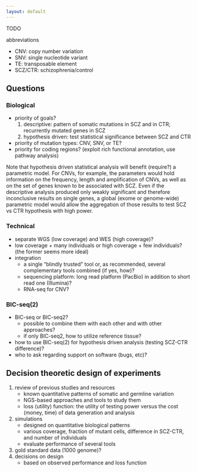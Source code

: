 ```yaml
---
layout: default
---
```


TODO

abbreviations

* CNV: copy number variation
* SNV: single nucleotide variant
* TE: transposable element
* SCZ/CTR: schizophrenia/control

## Questions

### Biological

* priority of goals?
    1. descriptive: pattern of somatic mutations in SCZ and in CTR; recurrently mutated genes in SCZ
    1. hypothesis driven: test statistical significance between SCZ and CTR
* priority of mutation types: CNV, SNV, or TE?
* priority for coding regions? (exploit rich functional annotation, use pathway analysis)

Note that hypothesis driven statistical analysis will benefit (require?) a parametric model.
For CNVs, for example, the parameters would hold information on the frequency,
length and amplification of CNVs, as well as on the set of genes known to be
associated with SCZ.  Even if the descriptive analysis produced only weakly
significant and therefore inconclusive results on single genes, a global (exome
or genome-wide) parametric model would allow the aggregation of those results
to test SCZ vs CTR hypothesis with high power.

### Technical

* separate WGS (low coverage) and WES (high coverage)?
* low coverage + many individuals or high coverage + few individuals? (the former seems more ideal)
* integration
    * a single "blindly trusted" tool or, as recommended, several complementary tools combined (if yes, how)?
    * sequencing platform: long read platform (PacBio) in addition to short read one (Illumina)?
    * RNA-seq for CNV?

### BIC-seq(2)

* BIC-seq or BIC-seq2?
    * possible to combine them with each other and with other approaches?
    * if only BIC-seq2, how to utilize reference tissue?
* how to use BIC-seq(2) for hypothesis driven analysis (testing SCZ-CTR difference)?
* who to ask regarding support on software (bugs, etc)?

## Decision theoretic design of experiments

1. review of previous studies and resources
    * known quantitative patterns of somatic and germline variation
    * NGS-based approaches and tools to study them
    * loss (utility) function: the utility of testing power versus the cost (money, time) of data generation and analysis
1. simulations
    * designed on quantitative biological patterns
    * various coverage, fraction of mutant cells, difference in SCZ-CTR, and number of individuals
    * evaluate performance of several tools
1. gold standard data (1000 genome)?
1. decisions on design
    * based on observed performance and loss function
